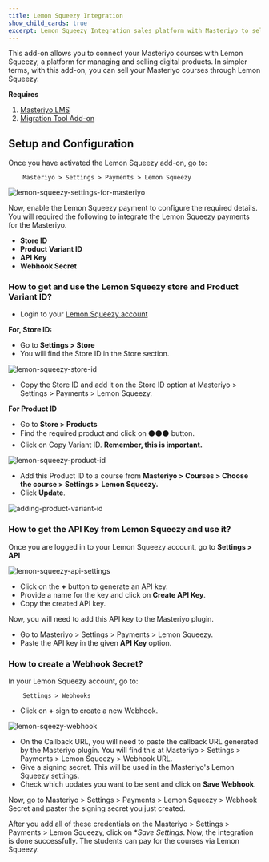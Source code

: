 ```yaml
---
title: Lemon Squeezy Integration
show_child_cards: true
excerpt: Lemon Squeezy Integration sales platform with Masteriyo to sell and manage your courses with ease.
---
```


This add-on allows you to connect your Masteriyo courses with Lemon Squeezy, a platform for managing and selling digital products. In simpler terms, with this add-on, you can sell your Masteriyo courses through Lemon Squeezy.

**Requires**

1. [Masteriyo LMS](https://masteriyo.com/pricing/)
2. [Migration Tool Add-on](https://docs.masteriyo.com/getting-started/activate-masteriyo-addons)

## Setup and Configuration

Once you have activated the Lemon Squeezy add-on, go to:

        Masteriyo > Settings > Payments > Lemon Squeezy

![lemon-squeezy-settings-for-masteriyo](https://github.com/Masteriyo/masteriyo-docs/assets/75772539/9116ec0a-84a8-4679-a57e-b2caae28e657)

Now, enable the Lemon Squeezy payment to configure the required details. You will required the following to integrate the Lemon Squeezy payments for the Masteriyo.

- **Store ID**
- **Product Variant ID**
- **API Key**
- **Webhook Secret**

### How to get and use the Lemon Squeezy store and Product Variant ID?

- Login to your [Lemon Squeezy account](https://app.lemonsqueezy.com/login)

**For, Store ID:**

- Go to **Settings > Store**
- You will find the Store ID in the Store section.

![lemon-squeezy-store-id](https://github.com/Masteriyo/masteriyo-docs/assets/75772539/8b3c84b6-05ec-45c3-a360-64735a08cbb1)

- Copy the Store ID and add it on the Store ID option at Masteriyo > Settings > Payments > Lemon Squeezy.

**For Product ID**

- Go to **Store > Products**
- Find the required product and click on ⚫⚫⚫ button.
- Click on Copy Variant ID. **Remember, this is important.**

![lemon-squeezy-product-id](https://github.com/Masteriyo/masteriyo-docs/assets/75772539/97833328-895e-49d4-89a9-d31c54e509e3)

- Add this Product ID to a course from **Masteriyo > Courses > Choose the course > Settings > Lemon Squeezy.**
- Click **Update**.

![adding-product-variant-id](https://github.com/Masteriyo/masteriyo-docs/assets/75772539/ea6f196a-0e6d-4a23-960a-c65c7495c543)

### How to get the API Key from Lemon Squeezy and use it?

Once you are logged in to your Lemon Squeezy account, go to **Settings > API**

![lemon-squeezy-api-settings](https://github.com/Masteriyo/masteriyo-docs/assets/75772539/7bc19869-228f-4ac6-824d-e7a14d37cd89)

- Click on the **+** button to generate an API key.
- Provide a name for the key and click on **Create API Key**.
- Copy the created API key.

Now, you will need to add this API key to the Masteriyo plugin.

- Go to Masteriyo > Settings > Payments > Lemon Squeezy.
- Paste the API key in the given **API Key** option.

### How to create a Webhook Secret?

In your Lemon Squeezy account, go to:

        Settings > Webhooks

- Click on **+** sign to create a new Webhook.

![lemon-sqeezy-webhook](https://github.com/Masteriyo/masteriyo-docs/assets/75772539/cbb646b6-7bf7-415c-953a-a6900caf4f38)

- On the Callback URL, you will need to paste the callback URL generated by the Masteriyo plugin. You will find this at Masteriyo > Settings > Payments > Lemon Squeezy > Webhook URL.
- Give a signing secret. This will be used in the Masteriyo's Lemon Squeezy settings.
- Check which updates you want to be sent and click on **Save Webhook**.

Now, go to Masteriyo > Settings > Payments > Lemon Squeezy > Webhook Secret and paster the signing secret you just created.

After you add all of these credentials on the Masteriyo > Settings > Payments > Lemon Squeezy, click on \*_Save Settings_. Now, the integration is done successfully. The students can pay for the courses via Lemon Squeezy.
